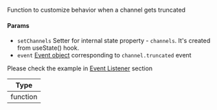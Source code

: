 Function to customize behavior when a channel gets truncated

#### Params

- `setChannels` Setter for internal state property - `channels`. It's created from useState() hook.
- `event` [Event object](https://getstream.io/chat/docs/react/event_object/#event-object) corresponding to `channel.truncated` event

Please check the example in [Event Listener](#override-default-behavior) section

| Type |
| - |
| function |
